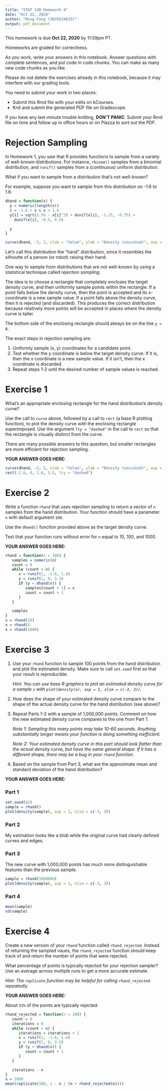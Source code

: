 ```yaml
---
title: "STAT 33B Homework 4"
date: "Oct 22, 2020"
author: "Ming Fong (3035619833)"
output: pdf_document
---
```


This homework is due __Oct 22, 2020__ by 11:59pm PT.

Homeworks are graded for correctness. 

As you work, write your answers in this notebook. Answer questions with
complete sentences, and put code in code chunks. You can make as many new code
chunks as you like.

Please do not delete the exercises already in this notebook, because it may
interfere with our grading tools.

You need to submit your work in two places:

* Submit this Rmd file with your edits on bCourses.
* Knit and submit the generated PDF file on Gradescope.

If you have any last-minute trouble knitting, **DON'T PANIC**. Submit your Rmd
file on time and follow up in office hours or on Piazza to sort out the PDF.


Rejection Sampling
==================

In Homework 1, you saw that R provides functions to sample from a variety of
well-known distributions. For instance, `rbinom()` samples from a binomial
distribution, and `runif()` samples from a (continuous) uniform distribution.

What if you want to sample from a distribution that's not well-known?

For example, suppose you want to sample from this distribution on -1.6 to 1.6:
```r
dhand = function(x) {
  y = numeric(length(x))
  i = -1.6 < x & x < 1.6
  y[i] = sqrt(2.56 - x[i]^2) + dunif(x[i], -1.25, -0.75) +
    dunif(x[i], -0.5, 0.5)

  y
}

curve(dhand, -2, 2, xlab = "Value", ylab = "Density (unscaled)", asp = 1)
```
Let's call this distribution the "hand" distribution, since it resembles the
silhoutte of a person (or robot) raising their hand.

One way to sample from distributions that are not well-known by using a
statistical technique called _rejection sampling_.

The idea is to choose a rectangle that completely encloses the target density
curve, and then uniformly sample points within the rectangle. If a point falls
below the density curve, then the point is accepted and its x-coordinate is a
new sample value. If a point falls above the density curve, then it is rejected
(and discarded). This produces the correct distribution because relatively more
points will be accepted in places where the density curve is taller.

The bottom side of the enclosing rectangle should always be on the line `y =
0`.

The exact steps in rejection sampling are:

1. Uniformly sample (x, y) coordinates for a candidate point.
2. Test whether the y coordinate is below the target density curve. If it is,
   then the x coordinate is a new sample value. If it isn't, then the x
   coordinate is discarded.
3. Repeat steps 1-2 until the desired number of sample values is reached.


Exercise 1
==========

What's an appropriate enclosing rectangle for the hand distribution's density
curve?

Use the call to `curve` above, followed by a call to `rect` (a base R plotting
function), to plot the density curve with the enclosing rectangle superimposed.
Use the argument `lty = "dashed"` in the call to `rect` so that the rectangle
is visually distinct from the curve.

There are many possible answers to this question, but smaller rectangles are
more efficient for rejection sampling.

**YOUR ANSWER GOES HERE:**

```r
curve(dhand, -2, 2, xlab = "Value", ylab = "Density (unscaled)", asp = 1)
rect(-1.6, 0, 1.6, 3.5, lty = "dashed")
```

Exercise 2
==========

Write a function `rhand` that uses rejection sampling to return a vector of `n`
samples from the hand distribution. Your function should have a parameter `n`
with default argument `100`.

Use the `dhand()` function provided above as the target density curve.

Test that your function runs without error for `n` equal to 10, 100, and 1000.

**YOUR ANSWER GOES HERE:**

```r
rhand = function(n = 100) {
   samples = numeric(n)
   count = 0
   while (count < n) {
      x = runif(1, -1.6, 1.6)
      y = runif(1, 0, 3.5)
      if (y < dhand(x)) {
         samples[count + 1] = x
         count = count + 1
      }
   }

   samples
}
x = rhand(10)
x = rhand()
x = rhand(1000)
```


Exercise 3
==========

1. Use your `rhand` function to sample 100 points from the hand distribution
   and plot the estimated density. Make sure to call `set.seed` first so that
   your result is reproducible.

   _Hint: You can use base R graphics to plot an estimated density curve for a
   sample `x` with `plot(density(x), asp = 1, xlim = c(-3, 3))`._

2. How does the shape of your estimated density curve compare to the shape of
   the actual density curve for the hand distribution (see above)?

3. Repeat Parts 1-2 with a sample of 1,000,000 points. Comment on how the new
   estimated density curve compares to the one from Part 1.

   _Note 1: Sampling this many points may take 10-60 seconds. Anything
   substantially longer means your function is doing something inefficient._

   _Note 2: Your estimated density curve in this part should look flatter than
   the actual density curve, but have the same general shape. If it has a
   different shape, there may be a bug in your `rhand` function._

4. Based on the sample from Part 3, what are the approximate mean and standard
   deviation of the hand distribution?

**YOUR ANSWER GOES HERE:**

### Part 1

```r
set.seed(42)
sample = rhand()
plot(density(sample), asp = 1, xlim = c(-3, 3))
```

### Part 2

My estimation looks like a blob while the original curve had clearly defined curves and edges.

### Part 3

The new curve with 1,000,000 points has much more distinguishable features than the previous sample.
```r
sample = rhand(1000000)
plot(density(sample), asp = 1, xlim = c(-3, 3))
```

### Part 4

```r
mean(sample)
sd(sample)
```

Exercise 4
==========

Create a new version of your `rhand` function called `rhand_rejected`. Instead
of returning the sampled vaues, the `rhand_rejected` function should keep track
of and return the number of points that were rejected.

What percentage of points is typically rejected for your rejection sampler? Use
an average across multiple runs to get a more accurate estimate.

_Hint: The `replicate` function may be helpful for calling `rhand_rejected`
repeatedly._

**YOUR ANSWER GOES HERE:**

About `53%` of the points are typically rejected.
```r
rhand_rejected = function(n = 100) {
   count = 0
   iterations = 0
   while (count < n) {
      iterations = iterations + 1
      x = runif(1, -1.6, 1.6)
      y = runif(1, 0, 3.5)
      if (y > dhand(x)) {
         count = count + 1
      }
   }

   iterations - n
}
n = 1000
mean(replicate(100, 1 - n / (n + rhand_rejected(n))))
```
